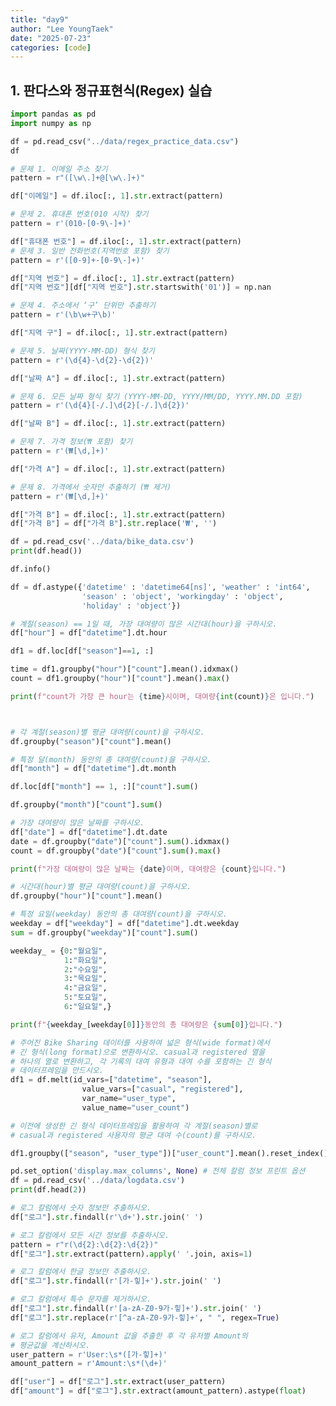```yaml
---
title: "day9"
author: "Lee YoungTaek"
date: "2025-07-23"
categories: [code]
---
```


## 1. 판다스와 정규표현식(Regex) 실습

```python
import pandas as pd
import numpy as np

df = pd.read_csv("../data/regex_practice_data.csv")
df

# 문제 1. 이메일 주소 찾기
pattern = r"([\w\.]+@[\w\.]+)"

df["이메일"] = df.iloc[:, 1].str.extract(pattern)

# 문제 2. 휴대폰 번호(010 시작) 찾기
pattern = r'(010-[0-9\-]+)'

df["휴대폰 번호"] = df.iloc[:, 1].str.extract(pattern)
# 문제 3. 일반 전화번호(지역번호 포함) 찾기
pattern = r'([0-9]+-[0-9\-]+)'

df["지역 번호"] = df.iloc[:, 1].str.extract(pattern)
df["지역 번호"][df["지역 번호"].str.startswith('01')] = np.nan

# 문제 4. 주소에서 ‘구’ 단위만 추출하기
pattern = r'(\b\w+구\b)'

df["지역 구"] = df.iloc[:, 1].str.extract(pattern)

# 문제 5. 날짜(YYYY-MM-DD) 형식 찾기
pattern = r'(\d{4}-\d{2}-\d{2})'

df["날짜 A"] = df.iloc[:, 1].str.extract(pattern)

# 문제 6. 모든 날짜 형식 찾기 (YYYY-MM-DD, YYYY/MM/DD, YYYY.MM.DD 포함)
pattern = r'(\d{4}[-/.]\d{2}[-/.]\d{2})'

df["날짜 B"] = df.iloc[:, 1].str.extract(pattern)

# 문제 7. 가격 정보(₩ 포함) 찾기
pattern = r'(₩[\d,]+)'

df["가격 A"] = df.iloc[:, 1].str.extract(pattern)

# 문제 8. 가격에서 숫자만 추출하기 (₩ 제거)
pattern = r'(₩[\d,]+)'

df["가격 B"] = df.iloc[:, 1].str.extract(pattern)
df["가격 B"] = df["가격 B"].str.replace('₩', '')
```

```python
df = pd.read_csv('../data/bike_data.csv')
print(df.head())

df.info()

df = df.astype({'datetime' : 'datetime64[ns]', 'weather' : 'int64', 
                'season' : 'object', 'workingday' : 'object', 
                'holiday' : 'object'})

# 계절(season) == 1일 때, 가장 대여량이 많은 시간대(hour)을 구하시오.
df["hour"] = df["datetime"].dt.hour

df1 = df.loc[df["season"]==1, :]

time = df1.groupby("hour")["count"].mean().idxmax()
count = df1.groupby("hour")["count"].mean().max()

print(f"count가 가장 큰 hour는 {time}시이며, 대여량{int(count)}은 입니다.")



# 각 계절(season)별 평균 대여량(count)을 구하시오.
df.groupby("season")["count"].mean()

# 특정 달(month) 동안의 총 대여량(count)을 구하시오.
df["month"] = df["datetime"].dt.month

df.loc[df["month"] == 1, :]["count"].sum()

df.groupby("month")["count"].sum()

# 가장 대여량이 많은 날짜를 구하시오.
df["date"] = df["datetime"].dt.date
date = df.groupby("date")["count"].sum().idxmax()
count = df.groupby("date")["count"].sum().max()

print(f"가장 대여량이 많은 날짜는 {date}이며, 대여량은 {count}입니다.")

# 시간대(hour)별 평균 대여량(count)을 구하시오.
df.groupby("hour")["count"].mean()

# 특정 요일(weekday) 동안의 총 대여량(count)을 구하시오.
weekday = df["weekday"] = df["datetime"].dt.weekday
sum = df.groupby("weekday")["count"].sum()

weekday_ = {0:"월요일",
            1:"화요일",
            2:"수요일",
            3:"목요일",
            4:"금요일",
            5:"토요일",
            6:"일요일",}

print(f"{weekday_[weekday[0]]}동안의 총 대여량은 {sum[0]}입니다.")

# 주어진 Bike Sharing 데이터를 사용하여 넓은 형식(wide format)에서 
# 긴 형식(long format)으로 변환하시오. casual과 registered 열을 
# 하나의 열로 변환하고, 각 기록의 대여 유형과 대여 수를 포함하는 긴 형식 
# 데이터프레임을 만드시오.
df1 = df.melt(id_vars=["datetime", "season"], 
                value_vars=["casual", "registered"], 
                var_name="user_type",
                value_name="user_count")

# 이전에 생성한 긴 형식 데이터프레임을 활용하여 각 계절(season)별로 
# casual과 registered 사용자의 평균 대여 수(count)를 구하시오.

df1.groupby(["season", "user_type"])["user_count"].mean().reset_index()

pd.set_option('display.max_columns', None) # 전체 칼럼 정보 프린트 옵션
df = pd.read_csv('../data/logdata.csv')
print(df.head(2))

# 로그 칼럼에서 숫자 정보만 추출하시오.
df["로그"].str.findall(r'\d+').str.join(' ')

# 로그 칼럼에서 모든 시간 정보를 추출하시오.
pattern = r"r(\d{2}:\d{2}:\d{2})"
df["로그"].str.extract(pattern).apply(' '.join, axis=1)

# 로그 칼럼에서 한글 정보만 추출하시오.
df["로그"].str.findall(r'[가-힣]+').str.join(' ')

# 로그 칼럼에서 특수 문자를 제거하시오.
df["로그"].str.findall(r'[a-zA-Z0-9가-힣]+').str.join(' ')
df["로그"].str.replace(r'[^a-zA-Z0-9가-힣]+', " ", regex=True)

# 로그 칼럼에서 유저, Amount 값을 추출한 후 각 유저별 Amount의 
# 평균값을 계산하시오.
user_pattern = r'User:\s*([가-힣]+)'
amount_pattern = r'Amount:\s*(\d+)'

df["user"] = df["로그"].str.extract(user_pattern)
df["amount"] = df["로그"].str.extract(amount_pattern).astype(float)
```